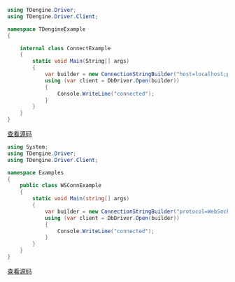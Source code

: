 ```csharp title="原生连接"
using TDengine.Driver;
using TDengine.Driver.Client;

namespace TDengineExample
{

    internal class ConnectExample
    {
        static void Main(String[] args)
        {
            var builder = new ConnectionStringBuilder("host=localhost;port=6030;username=root;password=taosdata");
            using (var client = DbDriver.Open(builder))
            {
                Console.WriteLine("connected");
            }
        }
    }
}

```

[查看源码](https://github.com/taosdata/TDengine/blob/main/docs/examples/csharp/connect/Program.cs)

```csharp title="WebSocket 连接"
using System;
using TDengine.Driver;
using TDengine.Driver.Client;

namespace Examples
{
    public class WSConnExample
    {
        static void Main(string[] args)
        {
            var builder = new ConnectionStringBuilder("protocol=WebSocket;host=localhost;port=6041;useSSL=false;username=root;password=taosdata");
            using (var client = DbDriver.Open(builder))
            {
                Console.WriteLine("connected");
            }
        }
    }
}

```

[查看源码](https://github.com/taosdata/TDengine/blob/main/docs/examples/csharp/wsConnect/Program.cs)

